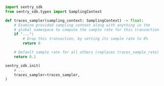 ```python
import sentry_sdk
from sentry_sdk.types import SamplingContext

def traces_sampler(sampling_context: SamplingContext) -> float:
    # Examine provided sampling context along with anything in the
    # global namespace to compute the sample rate for this transaction
    if "...":
        # Drop this transaction, by setting its sample rate to 0%
        return 0

    # Default sample rate for all others (replaces traces_sample_rate)
    return 0.1

sentry_sdk.init(
    # ...
    traces_sampler=traces_sampler,
)
```

